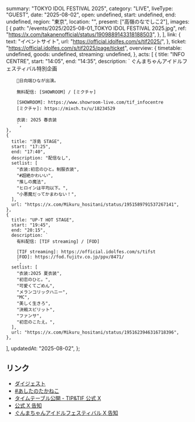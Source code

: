   summary: "TOKYO IDOL FESTIVAL 2025",
  category: "LIVE",
  liveType: "GUEST",
  date: "2025-08-02",
  open: undefined,
  start: undefined,
  end: undefined,
  region: "東京",
  location: "",
  present: ["高嶺のなでしこ2"],
  images: [
    {
      path: "/events/2025/2025-08-01_TOKYO IDOL FESTIVAL 2025.jpg",
      ref: "https://x.com/takanenofficial/status/1909889143318188503",
    },
  ],
  link: {
    text: "イベントサイト",
    url: "https://official.idolfes.com/s/tif2025/",
  },
  ticket: "https://official.idolfes.com/s/tif2025/page/ticket",
  overview: {
    timetable: undefined,
    goods: undefined,
    streaming: undefined,
  },
  acts: [
    {
      title: "INFO CENTRE",
      start: "14:05",
      end: "14:35",
      description: `
        ぐんまちゃんアイドルフェスティバル特別企画
        
        💜日向端ひなが出演。
        
        無料配信: [SHOWROOM] / [ミクチャ]
        
        [SHOWROOM]: https://www.showroom-live.com/tif_infocentre
        [ミクチャ]: https://mixch.tv/u/18234529
        
        衣装: 2025 春衣装
        `,
    },
    {
      title: "浮島 STAGE",
      start: "17:25",
      end: "17:40",
      description: "配信なし",
      setlist: [
        "衣装:初恋のひと。制服衣装",
        "#超絶かわいい",
        "推しの魔法",
        "ヒロインは平均以下。",
        "小悪魔だってかまわない！",
      ],
      url: "https://x.com/Mikuru_hositani/status/1951589791537267141",
    },
    {
      title: "UP-T HOT STAGE",
      start: "19:45",
      end: "20:15",
      description: `
        有料配信: [TIF streaming] / [FOD]
        
        [TIF streaming]: https://official.idolfes.com/s/tifst
        [FOD]: https://fod.fujitv.co.jp/ppv/8471/
        `,
      setlist: [
        "衣装:2025 夏衣装",
        "初恋のひと。",
        "可愛くてごめん",
        "メランコリックハニー",
        "MC",
        "美しく生きろ",
        "決戦スピリット",
        "ファンサ",
        "初恋のこたえ。",
      ],
      url: "https://x.com/Mikuru_hositani/status/1951623946316718396",
    },
  ],
  updatedAt: "2025-08-02",
};

## リンク

- [ダイジェスト](https://x.com/takanenofficial/status/1951570661287313700)
- [#あしたのたかねこ](https://x.com/takanenofficial/status/1951278102664884319)
- [タイムテーブル公開 - TIP&TIF 公式 X](https://x.com/TIP_TIF_staff/status/1943218640452817261)
- [公式 X 告知](https://x.com/takanenofficial/status/1909889143318188503)
- [ぐんまちゃんアイドルフェスティバル X 告知](https://x.com/gunmachan_GIF/status/1948654814260297859)
